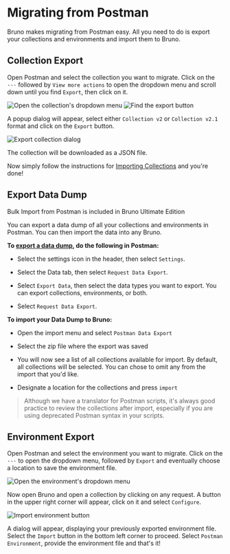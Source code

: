 
# Migrating from Postman

Bruno makes migrating from Postman easy. All you need to do is export your collections and environments and import them to Bruno.

## Collection Export

Open Postman and select the collection you want to migrate. Click on the `···` followed by `View more actions` to open the dropdown menu and scroll down until you find `Export`, then click on it.

<div className="flex flex-wrap items-center mt-4">
  <Image
    src="/screenshots/migration/postman/postman-pre-dropdown.webp"
    alt="Open the collection's dropdown menu"
    width={500}
    height={200}
    className="rounded"
  />
  <Image
    src="/screenshots/migration/postman/postman-dropdown.webp"
    alt="Find the export button"
    width={200}
    height={200}
    className="ml-10 rounded"
  />
</div>

A popup dialog will appear, select either `Collection v2` or `Collection v2.1` format and click on the `Export` button.

<Image
  src="/screenshots/migration/postman/postman-export-dialog.webp"
  alt="Export collection dialog"
  width={400}
  height={400}
  className="rounded mt-4"
/>

The collection will be downloaded as a JSON file.

Now simply follow the instructions for [Importing Collections](https://docs.usebruno.com/get-started/import-export-data/import-collections) and you're done!

## Export Data Dump<PremiumBadge />

<Callout type="default">
  Bulk Import from Postman is included in Bruno Ultimate Edition
</Callout>

You can export a data dump of all your collections and environments in Postman. You can then import the data into any Bruno.

**To [export a data dump](https://learning.postman.com/docs/getting-started/importing-and-exporting/exporting-data/#export-data-dumps), do the following in Postman:**

- Select the settings icon in the header, then select `Settings`.

- Select the Data tab, then select `Request Data Export`.

- Select `Export Data`, then select the data types you want to export. You can export collections, environments, or both.

- Select `Request Data Export`.

**To import your Data Dump to Bruno:**

- Open the import menu and select `Postman Data Export`

- Select the zip file where the export was saved

- You will now see a list of all collections available for import. By default, all collections will be selected. You can chose to omit any from the import that you'd like.

- Designate a location for the collections and press `import`

> Although we have a translator for Postman scripts, it's always good practice to review the collections after import, especially if you are using deprecated Postman syntax in your scripts.

## Environment Export

Open Postman and select the environment you want to migrate. Click on the `···` to open the dropdown menu, followed by `Export` and eventually choose a location to save the environment file.

<Image
  src="/screenshots/migration/postman/postman-environment.webp"
  alt="Open the environment's dropdown menu"
  width={400}
  height={200}
  className="rounded mt-4"
/>

Now open Bruno and open a collection by clicking on any request.
A button in the upper right corner will appear, click on it and select `Configure`.

<Image
  src="/screenshots/migration/postman/bruno-environments.webp"
  alt="Import environment button"
  width={400}
  height={200}
  className="rounded mt-4"
/>

A dialog will appear, displaying your previously exported environment file. Select the `Import` button in the bottom left corner to proceed.
Select `Postman Environment`, provide the environment file and that's it!
